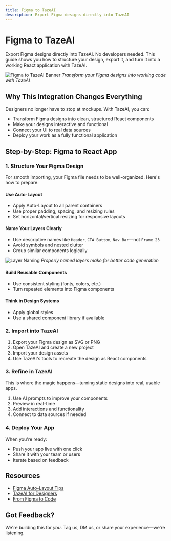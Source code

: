 ```yaml
---
title: Figma to TazeAI
description: Export Figma designs directly into TazeAI
---
```


# Figma to TazeAI

Export Figma designs directly into TazeAI. No developers needed. This guide shows you how to structure your design, export it, and turn it into a working React application with TazeAI.

![Figma to TazeAI Banner](/images/figma-to-tazeai-banner.png)
*Transform your Figma designs into working code with TazeAI*

## Why This Integration Changes Everything

Designers no longer have to stop at mockups. With TazeAI, you can:

- Transform Figma designs into clean, structured React components
- Make your designs interactive and functional
- Connect your UI to real data sources
- Deploy your work as a fully functional application

## Step-by-Step: Figma to React App

### 1. Structure Your Figma Design

For smooth importing, your Figma file needs to be well-organized. Here's how to prepare:

#### Use Auto-Layout

- Apply Auto-Layout to all parent containers
- Use proper padding, spacing, and resizing rules
- Set horizontal/vertical resizing for responsive layouts

#### Name Your Layers Clearly

- Use descriptive names like `Header`, `CTA Button`, `Nav Bar`—not `Frame 23`
- Avoid symbols and nested clutter
- Group similar components logically

![Layer Naming](/images/layer-naming.png)
*Properly named layers make for better code generation*

#### Build Reusable Components

- Use consistent styling (fonts, colors, etc.)
- Turn repeated elements into Figma components

#### Think in Design Systems

- Apply global styles
- Use a shared component library if available

### 2. Import into TazeAI

1. Export your Figma design as SVG or PNG
2. Open TazeAI and create a new project
3. Import your design assets
4. Use TazeAI's tools to recreate the design as React components

### 3. Refine in TazeAI

This is where the magic happens—turning static designs into real, usable apps.

1. Use AI prompts to improve your components
2. Preview in real-time
3. Add interactions and functionality
4. Connect to data sources if needed

### 4. Deploy Your App

When you're ready:
- Push your app live with one click
- Share it with your team or users
- Iterate based on feedback

## Resources

- [Figma Auto-Layout Tips](https://help.figma.com/hc/en-us/articles/360040451373-Create-dynamic-designs-with-Auto-layout)
- [TazeAI for Designers](https://tazeai.com/for-designers)
- [From Figma to Code](https://github.com/tazeai/tazeai)

## Got Feedback?

We're building this for *you*. Tag us, DM us, or share your experience—we're listening.
